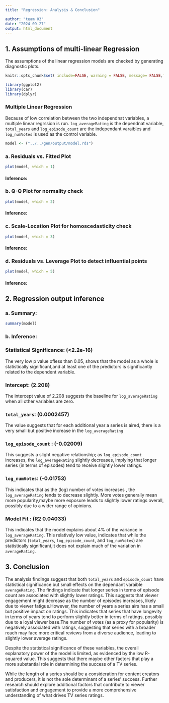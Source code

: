 ```yaml
---
title: "Regression: Analysis & Conclusion"

author: "team 03"
date: "2024-09-27"
output: html_document
---
```


## 1. Assumptions of multi-linear Regression

The assumptions of the linear regression models are checked by generating diagnostic plots.

```r
knitr::opts_chunk$set( include=FALSE, warning = FALSE, message= FALSE,fig.width = 8,fig.height = 6,fig.align = 'center',dpi=300,dev='png',fig.retina = 2,fig.cap = NULL)
```

```r
library(ggplot2)
library(car)
library(dplyr)
```

### Multiple Linear Regression

Because of low correlation between the two independnat variables, a multiple linear regrssion is run. `log_averageRating` is the dependnat variable, `total_years` and `log_episode_count` are the independant varaibles and `log_numVotes` is used as the control variable.


```r
model <- ("../../gen/output/model.rds")
```


### a. Residuals vs. Fitted Plot


```r

plot(model, which = 1)

```

#### Inference:



### b. Q-Q Plot for normality check

```r
plot(model, which = 2)

```

#### Inference:




### c. Scale-Location Plot for homoscedasticity check

```r
plot(model, which = 3)
```


#### Inference:




### d. Residuals vs. Leverage Plot to detect influential points

```r
plot(model, which = 5)

```


#### Inference:





## 2. Regression output inference

### a. Summary:

```r

summary(model)

```

### b. Inference: 

### Statistical Significance: (<2.2e-16)
The very low p value ofless than 0.05, shows that the model as a whole is statistically significant,and at least one of the predictors is significantly related to the dependent variable.


### Intercept: (2.208)
The intercept value of 2.208 suggests the baseline for `log_averageRating` when all other variables are zero.


### `total_years`: (0.0002457)

The value suggests that for each additional year a series is aired, there is a very small but positive increase in the `log_averageRating`


### `log_episode_count` : (-0.02009)

This suggests a slight negative relationship; as `log_episode_count` increases, the `log_averageRating` slightly decreases, implying that longer series (in terms of episodes) tend to receive slightly lower ratings.


### `log_numVotes`: (-0.01753)

This indicates that as the (log) number of votes increases , the `log_averageRating` tends to decrease slightly. More votes generally mean more popularity,maybe more exposure leads to slightly lower ratings overall, possibly due to a wider range of opinions.


### Model Fit : (R2 0.04033)

This indicates that the model explains about 4% of the variance in `log_averageRating`. This relatively low value, indicates that while the predictors (`total_years`, `log_episode_count`, and `log_numVotes`) are statistically significant,it does not explain much of the variation in `averageRating`.


## 3. Conclusion

The analysis findings suggest that both `total_years` and `episode_count` have statistical significance but small effects on the dependant varaible `averageRating`. The findings indicate that longer series in terms of episode count are associated with slightly lower ratings. This suggests that viewer engagement might decrease as the number of episodes increases, likely due to viewer fatigue.However, the number of years a series airs has a small but positive impact on ratings. This indicates that series that have longevity in terms of years tend to perform slightly better in terms of ratings, possibly due to a loyal viewer base.The number of votes (as a proxy for popularity) is negatively associated with ratings, suggesting that series with a broader reach may face more critical reviews from a diverse audience, leading to slightly lower average ratings.

Despite the statistical significance of these variables, the overall explanatory power of the model is limited, as evidenced by the low R-squared value. This suggests that there maybe other factors that play a more substantial role in determining the success of a TV series.

While the length of a series should be a consideration for content creators and producers, it is not the sole determinant of a series' success. Further research should explore additional factors that contribute to viewer satisfaction and engagement to provide a more comprehensive understanding of what drives TV series ratings.
